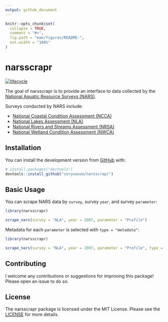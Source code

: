 ```yaml
---
output: github_document
---
```


<!-- README.md is generated from README.Rmd. Please edit that file -->

```r
knitr::opts_chunk$set(
  collapse = TRUE,
  comment = "#>",
  fig.path = "man/figures/README-",
  out.width = "100%"
)
```

# narsscrapr

<!-- badges: start -->
[![lifecycle](https://img.shields.io/badge/lifecycle-experimental-brightgreen.svg)](https://www.tidyverse.org/lifecycle/#experimental)
<!-- badges: end -->

The goal of narsscrapr is to provide an interface to data collected by the [National Aquatic Resource Surveys (NARS)](https://www.epa.gov/national-aquatic-resource-surveys). 
    
Surveys conducted by NARS include: 

* [National Coastal Condition Assessment (NCCA)](https://www.epa.gov/national-aquatic-resource-surveys/ncca)
* [National Lakes Assessment (NLA)](https://www.epa.gov/national-aquatic-resource-surveys/nla)
* [National Rivers and Streams Assessment (NRSA)](https://www.epa.gov/national-aquatic-resource-surveys/nrsa)
* [National Wetland Condition Assessment (NWCA)](https://www.epa.gov/national-aquatic-resource-surveys/nwca)

## Installation

You can install the development version from [GitHub](https://github.com/) with:

``` r
# install.packages("devtools")
devtools::install_github("corysauve/narsscrapr")
```
## Basic Usage 

You can scrape NARS data by `survey`, survey `year`, and survey `parameter`:
```r
library(narsscrapr)

scrape_nars(survey = "NLA", year = 2007, parameter = "Profile")
```

Metadata for each `parameter` is selected with `type = "metadata"`:
```r
library(narsscrapr)

scrape_nars(survey = "NLA", year = 2007, parameter = "Profile", type = "metadata")
```

## Contributing 

I welcome any contributions or suggestions for improving this package! Please open an issue to do so. 

## License 

The narsscrapr package is licensed under the MIT License. Please see the [LICENSE](LICENSE.md) for more details.
